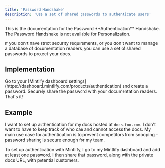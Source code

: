 ```yaml
---
title: 'Password Handshake'
description: 'Use a set of shared passwords to authenticate users'
---
```


<Info>
  This is the documentation for the Password **Authentication** Handshake. The Password Handshake is not available for Personalization.
</Info>

If you don't have strict security requirements, or you don't want to manage a
database of documentation readers, you can use a set of shared passwords to
protect your docs.

## Implementation

<Steps>
  <Step title="Add a password">
    Go to your [Mintlify dashboard settings](https://dashboard.mintlify.com/products/authentication) and create a password.
  </Step>
  <Step title="Share your password">
    Securely share the password with your documentation readers. That's it!
  </Step>
</Steps>

## Example

I want to set up authentication for my docs hosted at `docs.foo.com`. I don't want
to have to keep track of who can and cannot access the docs. My main use case for
authentication is to prevent competitors from snooping - password sharing is secure
enough for my team.

To set up authentication with Mintlify, I go to my Mintlify dashboard and add at
least one password. I then share that password, along with the private docs URL,
with potential customers.
